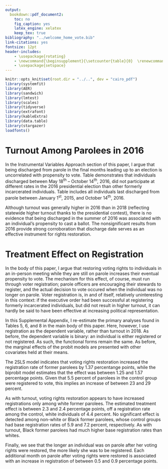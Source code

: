 ```yaml
---
output:
  bookdown::pdf_document2:
    toc: no
    fig_caption: yes
    latex_engine: xelatex
    keep_tex: true
bibliography: "../welcome_home_vote.bib"
link-citations: yes
fontsize: 12pt
header-includes:
    - \usepackage{rotating}
    - \newcommand{\beginsupplement}{\setcounter{table}{0}  \renewcommand{\thetable}{A\arabic{table}} \setcounter{figure}{0} \renewcommand{\thefigure}{A\arabic{figure}}}
    - \usepackage{setspace}
---
```

\doublespace
```r
knitr::opts_knit$set(root.dir = "../..", dev = "cairo_pdf")
library(systemfit)
library(AER)
library(sandwich)
library(lmtest)
library(scales)
library(tidyverse)
library(extrafont)
library(kableExtra)
library(data.table)
library(stargazer)
loadfonts()
```
# Turnout Among Parolees in 2016 {-}

In the Instrumental Variables Approach section of this paper, I argue that being discharged from parole in the final months leading up to an election is uncorrelated with propensity to vote. Table \ref{tab:to-16-logit} demonstrates that individuals discharged between May 18^th^ -- October 14^th^, 2016, did not participate at different rates in the 2016 presidential election than other formerly incarcerated individuals. Table \ref{tab:to-16-logit} includes all individuals last discharged from parole between January 1^st^, 2015, and October 14^th^, 2016.
\begin{singlespace}
```r
load("./temp/individual_turnout_16.rdata")

stargazer(model1, model2, model3,
          header = F,
          type = "latex", notes.align = "l",
          covariate.labels = c("D(Discharged on or after May 18\\textsuperscript{th}, 2016)", 
                               "D(Male)", "Age (Years)", "Counts in Most Recent Sentence",
                               "Time Spent on Parole (Years)"),
          dep.var.labels = c("Cast Ballot in 2016 Election"),
          title = "\\label{tab:to-16-logit} Individual-Level Logit Model",
          table.placement = "H",
          omit = c("race", "felony"),
          add.lines=list(c("Race / Ethnicity FE", "", "X", "X"),
                         c("Felony Class FE", "", "", "X")),
          table.layout = "-dcm#-t-a-s-n",
          out = "./temp/test.tex",
          out.header = F,
          notes = "TO REPLACE",
          se = list(
            sqrt(diag(vcovHC(model1, type = "HC0"))),
            sqrt(diag(vcovHC(model2, type = "HC0"))),
            sqrt(diag(vcovHC(model3, type = "HC0")))
          ))
j <- fread("./temp/test.tex", header = F, sep = "+")

note.latex <- "\\multicolumn{4}{l}{\\scriptsize{\\parbox{.5\\linewidth}{\\vspace{2pt}$^{***}p<0.01$, $^{**}p<0.05$, $^*p<0.1$. \\\\Robust standard errors in parentheses.}}}"

j <- j %>% 
  mutate(V1 = ifelse(grepl("TO REPLACE", V1), note.latex, V1),
         V1 = ifelse(grepl("\\\\#tab", V1), gsub("\\\\#", "", V1), V1)) %>% 
  filter(!grepl("Note:", V1)) %>% 
  mutate(n = row_number())

insert1 <- "\\fontsize{10}{12}\\selectfont"

j <- bind_rows(j, data.frame(V1 = c(insert1), n = c(1.1))) %>% 
  arrange(n) %>% 
  select(-n)

write.table(j, "./temp/table55.tex", quote = F, col.names = F,
            row.names = F)
```
\input{"../../temp/table55.tex"}
\end{singlespace}
Although turnout was generally higher in 2016 than in 2018 (reflecting statewide higher turnout thanks to the presidential contest), there is no evidence that being discharged in the summer of 2016 was associated with an individual's propensity to cast a ballot. The nonsignificant results from 2016 provide strong corroboration that discharge date serves as an effective instrument for rights restoration.

# Treatment Effect on Registration {-}

In the body of this paper, I argue that restoring voting rights to individuals in an in-person meeting while they are still on parole increases their eventual propensity to vote. The mechanism for this effect, of course, must run through voter registration; parole officers are encouraging their stewards to register, and the actual decision to vote occured when the individual was no longer on parole. Voter registration is, in and of itself, relatively uninteresting in this context: if the executive order had been successful at registering formerly incarcerated individuals, but did not result in higher turnout, it can hardly be said to have been effective at increasing political representation.

In this Supplemental Appendix, I re-estimate the primary analyses found in Tables 5, 6, and 8 in the main body of this paper. Here, however, I use registration as the dependent variable, rather than turnout in 2018. As before, the dependent variable is binary: an individual is either registered or not registered. As such, the functional forms remain the same. As before, the marginal effects of the probit models are presented with other covariates held at their means.

\begin{singlespace}
\input{"../../temp/iv_clean_reg.tex"}
\end{singlespace}

The 2SLS model indicates that voting rights restoration increased the registration rate of former parolees by 1.37 percentange points, while the biprobit model estimates that the effect was between 1.25 and 1.57 percentage points. Given that 5.5 percent of parolees in the control group were registered to vote, this implies an increase of between 23 and 29 percent.

\begin{singlespace}
\input{"../../temp/iv_clean_race_reg.tex"}
\end{singlespace}

As with turnout, voting rights restoration appears to have increased registrations only among white former parolees. The estimated treatment effect is between 2.3 and 2.4 percentage points, off a registration rate among the control, white individuals of 4.4 percent. No significant effect is detected among non-white or Black former parolees, whose control groups had base registration rates of 5.9 and 7.2 percent, respectively. As with turnout, Black former parolees had much higher base registration rates than whites.

\begin{singlespace}
\input{"../../temp/iv_clean_months_reg.tex"}
\end{singlespace}

Finally, we see that the longer an individual was on parole after her voting rights were restored, the more likely she was to be registered. Each additional month on parole after voting rights were restored is associated with an increase in registration of between 0.5 and 0.9 percentage points.
